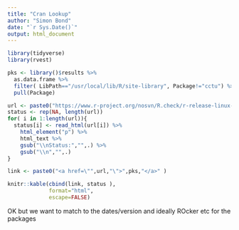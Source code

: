 ```yaml
---
title: "Cran Lookup"
author: "Simon Bond"
date: "`r Sys.Date()`"
output: html_document
---
```


```r
library(tidyverse)
library(rvest)

pks <- library()$results %>%
  as.data.frame %>%  
  filter( LibPath=="/usr/local/lib/R/site-library", Package!="cctu") %>% 
  pull(Package)

url <- paste0("https://www.r-project.org/nosvn/R.check/r-release-linux-x86_64/",pks,"-00check.html")
status <- rep(NA, length(url))
for( i in 1:length(url)){
  status[i] <- read_html(url[i]) %>% 
    html_element("p") %>% 
    html_text %>% 
    gsub("\\nStatus:","",.) %>% 
    gsub("\\n","",.)
}

link <- paste0("<a href=\"",url,"\">",pks,"</a>" )

knitr::kable(cbind(link, status ),
             format="html",
             escape=FALSE)
```


OK  but we want to match to the dates/version and ideally ROcker etc for the packages

             